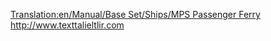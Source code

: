 [[Translation:en/Manual/Base Set/Ships/MPS Passenger Ferry]]
http://www.texttalieltlir.com 
{{en/Manual/Base Set/Ships/Ships|Cost=Â£18,279 ($36.558)
|Speed=32 kph (20 mph)
|Annual=Â£1,476 ($2.952)
|Designed=1926 	
|Lifespan=30
|Capacity=100 Passengers
|Description=The MPS passenger ferry is a slow speed passenger ferry designed for port to port access over long distances
|Real-life=Fictional. MPS is simply an acronym for Microprose, Transport Tycoon's original publisher.
}}